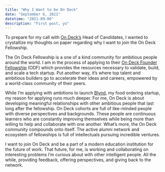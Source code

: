 ```yaml
---
title: "Why I Want to be On Deck"
date: "September 6, 2021"
datetime: "2021-09-06"
description: "First post, yo"
---
```


To prepare for my call with [On Deck’s](https://www.beondeck.com) Head of Candidates, I wanted to crystallize my thoughts on paper regarding why I want to join the On Deck Fellowship. 

The On Deck Fellowship is a one of a kind community for ambitious people around the world. I am in the process of applying to their [On Deck Founder Fellowship](https://www.beondeck.com/founders) (ODF) which provides the resources necessary to validate, build, and scale a tech startup. Put another way, it’s where top talent and ambitious builders go to accelerate their ideas and careers, empowered by a world-class community of their peers.

While I’m applying with ambitions to launch [Blynd](https://eatblynd.com), my food ordering startup, my reason for applying runs much deeper. For me, On Deck is about developing meaningful relationships with other ambitious people that last long after the fellowship. On Deck cohorts are full of like-minded people with diverse perspectives and backgrounds. These people are continuous learners who are constantly improving themselves while being more than willing to help and collaborate with one another. What’s more, the On Deck community compounds onto itself. The active alumni network and ecosystem of fellowships is full of intellectuals pursuing incredible ventures. 

I want to join On Deck and be a part of a modern education institution for the future of work.  That future, for me, is working and collaborating on interesting problems I’m curious about with other intelligent people. All the while, providing feedback, offering perspectives, and giving back to the network. 